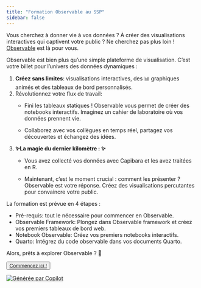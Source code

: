 ```yaml
---
title: "Formation Observable au SSP"
sidebar: false
---
```


Vous cherchez à donner vie à vos données ? À créer des visualisations interactives qui captivent votre public ? Ne cherchez pas plus loin ! [Observable](https://observablehq.com/framework/ "Site web d'Observable") est là pour vous.

Observable est bien plus qu'une simple plateforme de visualisation. C'est votre billet pour l'univers des données dynamiques :

1.  **Créez sans limites**: visualisations interactives, des 📊 graphiques animés et des tableaux de bord personnalisés.
2.  Révolutionnez votre flux de travail:
    -   Fini les tableaux statiques ! Observable vous permet de créer des notebooks interactifs. Imaginez un cahier de laboratoire où vos données prennent vie.

    -   Collaborez avec vos collègues en temps réel, partagez vos découvertes et échangez des idées.\
3.  **✨La magie du dernier kilomètre : ✨**
    -   Vous avez collecté vos données avec Capibara et les avez traitées en R.

    -   Maintenant, c'est le moment crucial : comment les présenter ? Observable est votre réponse. Créez des visualisations percutantes pour convaincre votre public.

La formation est prévue en 4 étapes :

-   Pré-requis: tout le nécessaire pour commencer en Observable.
-   Observable Framework: Plongez dans Observable framework et créez vos premiers tableaux de bord web.
-   Notebook Observable: Créez vos premiers notebooks interactifs.
-   Quarto: Intégrez du code observable dans vos documents Quarto.

Alors, prêts à explorer Observable ? 🌟


<button type="button" class="btn btn-primary btn-lg">
<a href="schema_global.qmd">Commencez ici !</a>
</button>


[![Générée par Copilot](dataViz_agri.jpg){fig-align="center"}](https://copilot.microsoft.com/)
